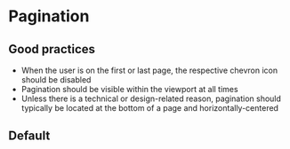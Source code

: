 

# Pagination

## Good practices

- When the user is on the first or last page, the respective chevron icon should be disabled
- Pagination should be visible within the viewport at all times
- Unless there is a technical or design-related reason, pagination should typically be located at the bottom of a page and horizontally-centered

## Default

<Preview>
  <Story id='design-system-pagination--default'/>
</Preview>

